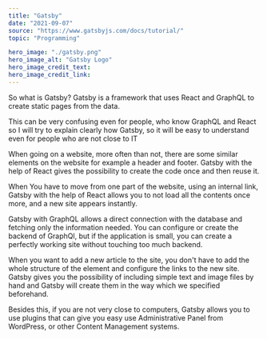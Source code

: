---
title: "Gatsby"
date: "2021-09-07"
source: "https://www.gatsbyjs.com/docs/tutorial/"
topic: "Programming"

hero_image: "./gatsby.png"
hero_image_alt: "Gatsby Logo"
hero_image_credit_text: 
hero_image_credit_link: 
---

So what is Gatsby? Gatsby is a framework that uses 
React and GraphQL to create static pages from the data.

This can be very confusing even for people, who know GraphQL
and React so I will try to explain clearly how Gatsby, so it will be
easy to understand even for people who are not close to IT

When going on a website, more often than not, there are some similar
elements on the website for example a header and footer. Gatsby with the help of React gives the possibility to create the code once
and then reuse it.

When You have to move from one part of the website, using an internal link,
Gatsby with the help of React allows you to not load all the contents 
once more, and a new site appears instantly.

Gatsby with GraphQL allows a direct connection with the database and fetching
only the information needed. You can configure or create the backend of 
GraphQl, but if the application is small, you can create a perfectly working
site without touching too much backend. 

When you want to add a new article to the site, you don't have to add the whole structure of the element and configure the links to the new site.
Gatsby gives you the possibility of including simple text and image files by hand
and Gatsby will create them in the way which we specified beforehand.

Besides this, if you are not very close to computers, Gatsby allows you to 
use plugins that can give you easy use Administrative Panel from WordPress,
or other Content Management systems.